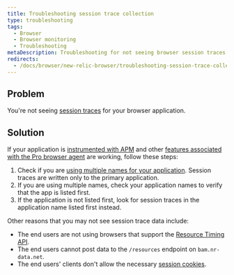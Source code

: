 ```yaml
---
title: Troubleshooting session trace collection
type: troubleshooting
tags:
  - Browser
  - Browser monitoring
  - Troubleshooting
metaDescription: Troubleshooting for not seeing browser session traces.
redirects:
  - /docs/browser/new-relic-browser/troubleshooting-session-trace-collection
---
```


## Problem

You're not seeing [session traces](/docs/browser/new-relic-browser/browser-pro-features/session-traces-exploring-webpages-life-cycle) for your browser application.

## Solution

If your application is [instrumented with APM](/docs/browser/new-relic-browser/installation-configuration/troubleshooting-browser-monitoring-installation) and other [features associated with the Pro browser agent](/docs/browser/new-relic-browser/browser-pro-features) are working, follow these steps:

1. Check if you are [using multiple names for your application](/docs/apm/new-relic-apm/installation-configuration/using-multiple-names-app). Session traces are written only to the primary application.
2. If you are using multiple names, check your <InlinePopover type="apm" /> application names to verify that the app is listed first.
3. If the application is not listed first, look for session traces in the application name listed first instead.

Other reasons that you may not see session trace data include:

* The end users are not using browsers that support the [Resource Timing API](http://www.w3.org/TR/resource-timing/).
* The end users cannot post data to the `/resources` endpoint on `bam.nr-data.net`.
* The end users' clients don't allow the necessary [session cookies](https://docs.newrelic.com/docs/browser/browser-monitoring/page-load-timing-resources/cookie-collection-session-tracking). 
